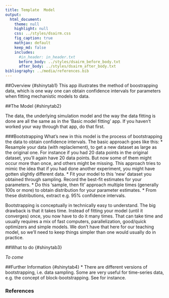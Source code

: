 ```yaml
---
title: Template  Model
output:
  html_document:
    theme: null
    highlight: null
    css: ../styles/dsairm.css
    fig_caption: true
    mathjax: default 
    keep_md: false
    includes:
      #in_header: in_header.txt
      before_body: ../styles/dsairm_before_body.txt
      after_body: ../styles/dsairm_after_body.txt 
bibliography: ../media/references.bib
---
```


##Overview {#shinytab1}
This app illustrates the method of boostrapping data, which is one way one can obtain confidence intervals for parameters when fitting mechanistic models to data.


##The Model {#shinytab2}

The data, the underlying simulation model and the way the data fitting is done are all the same as in the 'Basic model fitting' app. If you haven't worked your way through that app, do that first.


###Bootstrapping
What's new in this model is the process of bootstrapping the data to obtain confidence intervals. The basic approach goes like this:
* Resample your data (with replaclement), to get a new dataset as large as the original one. For instance if you had 20 data points in the original dataset, you'll again have 20 data points. But now some of them might occur more than once, and others might be missing. This approach tries to mimic the idea that if you had done another experiment, you might have gotten slightly different data.
* Fit your model to this 'new' dataset you obtained through sampling. Record the best-fit estimates for your parameters.
* Do this 'sample, then fit' approach multiple times (generally 100s or more) to obtain distribution for your parameter estimates.
* From these distributions, extract e.g. 95% confidence intervals.

Bootstrapping is conceptually in technically easy to understand. The big drawback is that it takes time. Instead of fitting your model (until it converges) once, you now have to do it many times. That can take time and usually requires a mix of fast computers, parallelization, good/quick optimizers and simple models. We don't have that here for our teaching model, so we'll need to keep things simpler than one would usually do in practice.


##What to do {#shinytab3}

_To come_



##Further Information {#shinytab4}
* There are different versions of bootstrapping, i.e. data sampling. Some are very useful for time-series data, e.g. the concept of block-bootstrapping. See for instance.


### References


